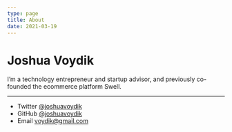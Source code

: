 ```yaml
---
type: page
title: About
date: 2021-03-19
---
```


# Joshua Voydik

I’m a technology entrepreneur and startup advisor, and previously co-founded the ecommerce platform Swell.

---

- Twitter [@joshuavoydik](https://twitter.com/joshuavoydik)
- GitHub [@joshuavoydik](https://github.com/joshuavoydik)
- Email voydik@gmail.com
